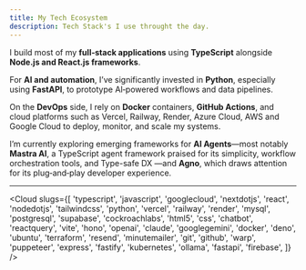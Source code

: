 ```yaml
---
title: My Tech Ecosystem
description: Tech Stack's I use throught the day.
---
```


I build most of my **full‑stack applications** using **TypeScript** alongside **Node.js and React.js frameworks**.

For **AI and automation**, I’ve significantly invested in **Python**, especially using **FastAPI**, to prototype AI‑powered workflows and data pipelines.

On the **DevOps** side, I rely on **Docker** containers, **GitHub Actions**, and cloud platforms such as Vercel, Railway, Render, Azure Cloud, AWS and Google Cloud to deploy, monitor, and scale my systems.

I’m currently exploring emerging frameworks for **AI Agents**—most notably **Mastra AI**, a TypeScript agent framework praised for its simplicity, workflow orchestration tools, and Type-safe DX —and **Agno**, which draws attention for its plug‑and‑play developer experience.

---

<Cloud
  slugs={[
    'typescript',
    'javascript',
    'googlecloud',
    'nextdotjs',
    'react',
    'nodedotjs',
    'tailwindcss',
    'python',
    'vercel',
    'railway',
    'render',
    'mysql',
    'postgresql',
    'supabase',
    'cockroachlabs',
    'html5',
    'css',
    'chatbot',
    'reactquery',
    'vite',
    'hono',
    'openai',
    'claude',
    'googlegemini',
    'docker',
    'deno',
    'ubuntu',
    'terraform',
    'resend',
    'minutemailer',
    'git',
    'github',
    'warp',
    'puppeteer',
    'express',
    'fastify',
    'kubernetes',
    'ollama',
    'fastapi',
    'firebase',
  ]}
/>
